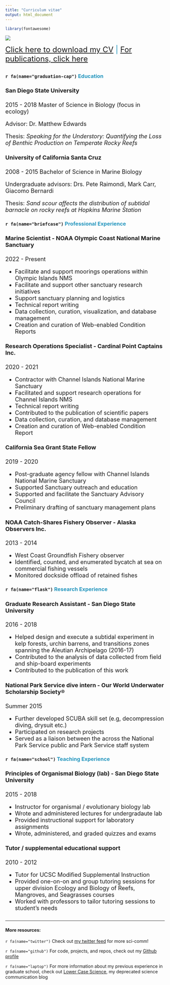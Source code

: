 ```yaml
---
title: "Curriculum vitae"
output: html_document
---
```

```r
library(fontawesome)
```

![](./images/seniorita_banner.jpg)

<font size = "5" font color = "#2596be">
 [Click here to download my CV](./files/Spector_resume.pdf){target="_blank"}
      | [For publications, click here](publications.html)
</font>

## {.tabset}


### `r fa(name="graduation-cap")` <font color = "#2596be"> Education </font>

<font size = "4">

#### San Diego State University
2015 - 2018
Master of Science in Biology (focus in ecology)

Advisor: Dr. Matthew Edwards

Thesis: _Speaking for the Understory: Quantifying the Loss of Benthic Production on Temperate Rocky Reefs_

#### University of California Santa Cruz
2008 - 2015
Bachelor of Science in Marine Biology

Undergraduate advisors: Drs. Pete Raimondi, Mark Carr, Giacomo Bernardi

Thesis: _Sand scour affects the distribution of subtidal barnacle on rocky reefs at Hopkins Marine Station_

</font>

### `r fa(name="briefcase")` <font color = "#2596be"> Professional Experience </font>

<font size = "4">

#### Marine Scientist - NOAA Olympic Coast National Marine Sanctuary
2022 - Present

- Facilitate and support moorings operations within Olympic Islands NMS
- Facilitate and support other sanctuary research initiatives
- Support sanctuary planning and logistics
- Technical report writing
- Data collection, curation, visualization, and database management 
- Creation and curation of Web-enabled Condition Reports

#### Research Operations Specialist - Cardinal Point Captains Inc. 
2020 - 2021

- Contractor with Channel Islands National Marine Sanctuary
- Facilitated and support research operations for Channel Islands NMS 
- Technical report writing
- Contributed to the publication of scientific papers
- Data collection, curation, and database management
- Creation and curation of Web-enabled Condition Report

#### California Sea Grant State Fellow
2019 - 2020

- Post-graduate agency fellow with Channel Islands National Marine Sanctuary 
- Supported Sanctuary outreach and education
- Supported and facilitate the Sanctuary Advisory Council 
- Preliminary drafting of sanctuary management plans


#### NOAA Catch-Shares Fishery Observer - Alaska Observers Inc. 
2013 - 2014

- West Coast Groundfish Fishery observer
- Identified, counted, and enumerated bycatch at sea on commercial fishing vessels
- Monitored dockside offload of retained fishes

</font>

### `r fa(name="flask")` <font color = "#2596be"> Research Experience </font>

<font size = "4">

#### Graduate Research Assistant - San Diego State University
2016 - 2018

- Helped design and execute a subtidal experiment in kelp forests, urchin barrens, and transitions zones spanning the Aleutian Archipelago (2016-17)
- Contributed to the analysis of data collected from field and ship-board experiments
- Contributed to the publication of this work

#### National Park Service dive intern - Our World Underwater Scholarship Society®
Summer 2015

- Further developed SCUBA skill set (e.g, decompression diving, drysuit etc.) 
- Participated on research projects 
- Served as a liaison between the across the National Park Service public and Park Service staff system

</font>

### `r fa(name="school")` <font color = "#2596be"> Teaching Experience </font>

<font size = "4">

#### Principles of Organismal Biology (lab) - San Diego State University
2015 - 2018

- Instructor for organismal / evolutionary biology lab
- Wrote and administered lectures for undergradaute lab
- Provided instructional support for laboratory assignments
- Wrote, administered, and graded quizzes and exams

#### Tutor / supplemental educational support
2010 - 2012 

- Tutor for UCSC Modified Supplemental Instruction
- Provided one-on-on and group tutoring sessions for upper division
Ecology and Biology of Reefs, Mangroves, and Seagrasses courses 
- Worked with professors to tailor tutoring sessions to student’s needs

</font>

## {.toc-ignore}

***

#### More resources:
`r fa(name="twitter")` Check out [my twitter feed](https://twitter.com/BaronvonUrchin){target="blank"}  for more sci-comm!

`r fa(name="github")` For code, projects, and repos, check out my [Github profile](https://github.com/mspector13){target="blank"}

`r fa(name="laptop")` For more information about my previous experience in graduate school, check out [Lower Case Science](https://lowercasescience.weebly.com/){target="blank"}, my deprecated science communication blog 